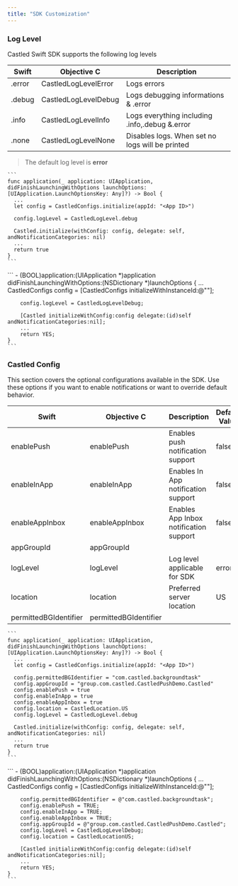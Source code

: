 ```yaml
---
title: "SDK Customization"
---
```


### Log Level

Castled Swift SDK supports the following log levels

| Swift     | Objective C          | Description                                     |
| --------- | -------------------- | ----------------------------------------------- |
| .error    | CastledLogLevelError | Logs errors                                     |
| .debug    | CastledLogLevelDebug | Logs debugging informations & .error            |
| .info     | CastledLogLevelInfo  | Logs everything including .info,.debug &.error  |
| .none     | CastledLogLevelNone  | Disables logs. When set no logs will be printed |

> The default log level is **error**

<Tabs>
  <Tab title="Swift">

    ```
    func application(_ application: UIApplication, didFinishLaunchingWithOptions launchOptions: [UIApplication.LaunchOptionsKey: Any]?) -> Bool {
      ...
      let config = CastledConfigs.initialize(appId: "<App ID>")

      config.logLevel = CastledLogLevel.debug

      Castled.initialize(withConfig: config, delegate: self, andNotificationCategories: nil)
      ...
      return true      
    }
    ```
  </Tab>
  <Tab title="Objective C">
    ```
    - (BOOL)application:(UIApplication *)application didFinishLaunchingWithOptions:(NSDictionary *)launchOptions {
        ...
        CastledConfigs config = [CastledConfigs initializeWithInstanceId:@"<App Id>"];

        config.logLevel = CastledLogLevelDebug;

        [Castled initializeWithConfig:config delegate:(id)self andNotificationCategories:nil];
        ...
        return YES;
    }
    ```
  </Tab>
</Tabs>

### Castled Config 

This section covers the optional configurations available in the SDK. Use these options if you want to enable notifications or want to override default behavior.

| Swift                 | Objective C            | Description                                     | Default Value |
| --------------------- | ---------------------- | ----------------------------------------------- | ------------- |
| enablePush            | enablePush             | Enables push notification support               | false         |
| enableInApp           | enableInApp            | Enables In App notification support             | false         |
| enableAppInbox        | enableAppInbox         | Enables App Inbox notification support          | false         |
| appGroupId            | appGroupId             |                                                 |               |
| logLevel              | logLevel               | Log level applicable for SDK                    | error         |
| location              | location               | Preferred server location                       | US            |
| permittedBGIdentifier | permittedBGIdentifier  |                                                 |               |


<Tabs>
  <Tab title="Swift">

    ```
    func application(_ application: UIApplication, didFinishLaunchingWithOptions launchOptions: [UIApplication.LaunchOptionsKey: Any]?) -> Bool {
      ...
      let config = CastledConfigs.initialize(appId: "<App ID>")

      config.permittedBGIdentifier = "com.castled.backgroundtask"
      config.appGroupId = "group.com.castled.CastledPushDemo.Castled"
      config.enablePush = true
      config.enableInApp = true
      config.enableAppInbox = true
      config.location = CastledLocation.US
      config.logLevel = CastledLogLevel.debug

      Castled.initialize(withConfig: config, delegate: self, andNotificationCategories: nil)
      ...
      return true      
    }
    ```
  </Tab>
  <Tab title="Objective C">
    ```
    - (BOOL)application:(UIApplication *)application didFinishLaunchingWithOptions:(NSDictionary *)launchOptions {
        ...
        CastledConfigs config = [CastledConfigs initializeWithInstanceId:@"<App Id>"];

        config.permittedBGIdentifier = @"com.castled.backgroundtask";
        config.enablePush = TRUE;
        config.enableInApp = TRUE;
        config.enableAppInbox = TRUE;
        config.appGroupId = @"group.com.castled.CastledPushDemo.Castled";
        config.logLevel = CastledLogLevelDebug;
        config.location = CastledLocationUS;

        [Castled initializeWithConfig:config delegate:(id)self andNotificationCategories:nil];
        ...
        return YES;
    }
    ```
  </Tab>
</Tabs>

